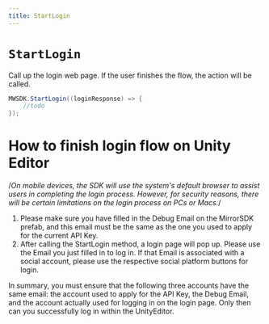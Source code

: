 ```yaml
---
title: StartLogin
---
```


# `StartLogin`

Call up the login web page. If the user finishes the flow, the action will be called.

```csharp
MWSDK.StartLogin((loginResponse) => {
    //todo
});
```

# How to finish login flow on Unity Editor

/*On mobile devices, the SDK will use the system's default browser to assist users in completing the login process. However, for security reasons, there will be certain limitations on the login process on PCs or Macs.*/

1. Please make sure you have filled in the Debug Email on the MirrorSDK prefab, and this email must be the same as the one you used to apply for the current API Key.
2. After calling the StartLogin method, a login page will pop up. Please use the Email you just filled in to log in. If that Email is associated with a social account, please use the respective social platform buttons for login.

In summary, you must ensure that the following three accounts have the same email: the account used to apply for the API Key, the Debug Email, and the account actually used for logging in on the login page. Only then can you successfully log in within the UnityEditor.
